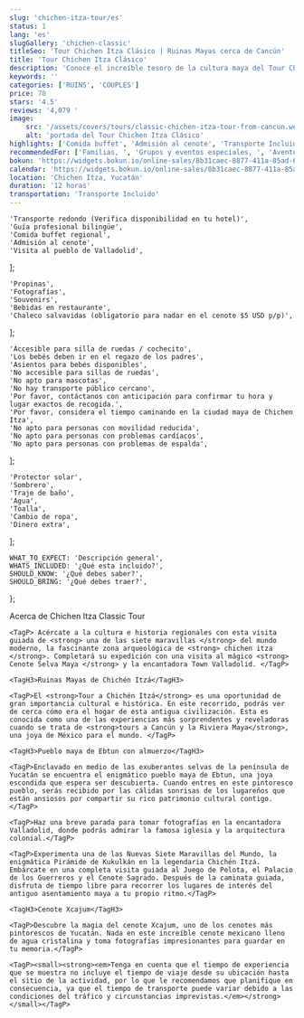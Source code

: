 ```yaml
---
slug: 'chichen-itza-tour/es'
status: 1
lang: 'es'
slugGallery: 'chichen-classic'
titleSeo: 'Tour Chichen Itza Clásico | Ruinas Mayas cerca de Cancún'
title: 'Tour Chichen Itza Clásico'
description: 'Conoce el increíble tesoro de la cultura maya del Tour Chichen Itza, nada en un cenote y visita el mágico pueblo colonial, Valladolid.'
keywords: ''
categories: ['RUINS', 'COUPLES']
price: 70
stars: '4.5'
reviews: '4,079 '
image:
    src: '/assets/covers/tours/classic-chichen-itza-tour-from-cancun.webp'
    alt: 'portada del Tour Chichen Itza Clásico'
highlights: ['Comida buffet', 'Admisión al cenote', 'Transporte Incluido']
recommendedFor: ['Familias, ', 'Grupos y eventos especiales, ', 'Aventureros']
bokun: 'https://widgets.bokun.io/online-sales/8b31caec-8877-411a-85ad-682828170619/experience/670332?partialView=1'
calendar: 'https://widgets.bokun.io/online-sales/8b31caec-8877-411a-85ad-682828170619/experience-calendar/670332'
location: 'Chichen Itza, Yucatán'
duration: '12 horas'
transportation: 'Transporte Incluido'
---
```



    'Transporte redondo (Verifica disponibilidad en tu hotel)',
    'Guía profesional bilingüe',
    'Comida buffet regional',
    'Admisión al cenote',
    'Visita al pueblo de Valladolid',
];

    'Propinas',
    'Fotografías',
    'Souvenirs',
    'Bebidas en restaurante',
    'Chaleco salvavidas (obligatorio para nadar en el cenote $5 USD p/p)',
];

    'Accesible para silla de ruedas / cochecito',
    'Los bebés deben ir en el regazo de los padres',
    'Asientos para bebés disponibles',
    'No accesible para sillas de ruedas',
    'No apto para mascotas',
    'No hay transporte público cercano',
    'Por favor, contáctanos con anticipación para confirmar tu hora y lugar exactos de recogida.',
    'Por favor, considera el tiempo caminando en la ciudad maya de Chichen Itza',
    'No apto para personas con movilidad reducida',
    'No apto para personas con problemas cardíacos',
    'No apto para personas con problemas de espalda',
];

    'Protector solar',
    'Sombrero',
    'Traje de baño',
    'Agua',
    'Toalla',
    'Cambio de ropa',
    'Dinero extra',
];

    WHAT_TO_EXPECT: 'Descripción general',
    WHATS_INCLUDED: '¿Qué esta incluido?',
    SHOULD_KNOW: '¿Qué debes saber?',
    SHOULD_BRING: '¿Qué debes traer?',
};

<Accordion client:visible title={titles.WHAT_TO_EXPECT} idHash="whatToExpect">
    <TagH2>Acerca de Chichen Itza Classic Tour</TagH2>

    <TagP> Acércate a la cultura e historia regionales con esta visita guiada de <strong> una de las siete maravillas </strong> del mundo moderno, la fascinante zona arqueológica de <strong> chichen itza </strong>. Completará su expedición con una visita al mágico <strong> Cenote Selva Maya </strong> y la encantadora Town Valladolid. </TagP>

    <TagH3>Ruinas Mayas de Chichén Itzá</TagH3>

    <TagP>El <strong>Tour a Chichén Itzá</strong> es una oportunidad de gran importancia cultural e histórica. En este recorrido, podrás ver de cerca cómo era el hogar de esta antigua civilización. Esta es conocida como una de las experiencias más sorprendentes y reveladoras cuando se trata de <strong>tours a Cancún y la Riviera Maya</strong>, una joya de México para el mundo. </TagP>

    <TagH3>Pueblo maya de Ebtun con almuerzo</TagH3>

    <TagP>Enclavado en medio de las exuberantes selvas de la península de Yucatán se encuentra el enigmático pueblo maya de Ebtun, una joya escondida que espera ser descubierta. Cuando entres en este pintoresco pueblo, serás recibido por las cálidas sonrisas de los lugareños que están ansiosos por compartir su rico patrimonio cultural contigo.</TagP>

    <TagP>Haz una breve parada para tomar fotografías en la encantadora Valladolid, donde podrás admirar la famosa iglesia y la arquitectura colonial.</TagP>

    <TagP>Experimenta una de las Nuevas Siete Maravillas del Mundo, la enigmática Pirámide de Kukulkán en la legendaria Chichén Itzá. Embárcate en una completa visita guiada al Juego de Pelota, el Palacio de los Guerreros y el Cenote Sagrado. Después de la caminata guiada, disfruta de tiempo libre para recorrer los lugares de interés del antiguo asentamiento maya a tu propio ritmo.</TagP>

    <TagH3>Cenote Xcajum</TagH3>

    <TagP>Descubre la magia del cenote Xcajum, uno de los cenotes más pintorescos de Yucatán. Nada en este increíble cenote mexicano lleno de agua cristalina y toma fotografías impresionantes para guardar en tu memoria.</TagP>
</Accordion>

<Accordion client:visible title={titles.WHATS_INCLUDED} idHash="whatsIncluded">
    <Inclusions includes={includes} notIncludes={notIncludes} />

    <TagP><small><strong><em>Tenga en cuenta que el tiempo de experiencia que se muestra no incluye el tiempo de viaje desde su ubicación hasta el sitio de la actividad, por lo que le recomendamos que planifique en consecuencia, ya que el tiempo de transporte puede variar debido a las condiciones del tráfico y circunstancias imprevistas.</em></strong></small></TagP>
</Accordion>

<Accordion client:visible title={titles.SHOULD_KNOW} idHash="whatYouShouldKnow">
    <ShouldKnow shouldKnow={shouldKnow} />
</Accordion>

<Accordion client:visible title={titles.SHOULD_BRING} idHash="whatYouShouldBring">
    <ShouldBring shouldBring={shouldBring} />
</Accordion>